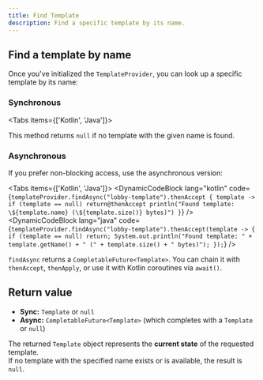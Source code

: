 ```yaml
---
title: Find Template
description: Find a specific template by its name.
---
```



## Find a template by name

Once you've initialized the `TemplateProvider`, you can look up a specific template by its name:

### Synchronous

<Tabs items={['Kotlin', 'Java']}>
  <Tab value="Kotlin">
    <DynamicCodeBlock lang="kotlin" code='val template = templateProvider.find("lobby-template")' />
  </Tab>
  <Tab value="Java">
    <DynamicCodeBlock lang="java" code='Template template = templateProvider.find("lobby-template");' />
  </Tab>
</Tabs>

<Callout type="warning">
  This method returns <code>null</code> if no template with the given name is found.
</Callout>

### Asynchronous

If you prefer non-blocking access, use the asynchronous version:

<Tabs items={['Kotlin', 'Java']}>
  <Tab value="Kotlin">
    <DynamicCodeBlock
      lang="kotlin"
      code={`templateProvider.findAsync("lobby-template").thenAccept { template ->
    if (template == null) return@thenAccept
    println("Found template: \${template.name} (\${template.size()} bytes)")
}`}
    />
  </Tab>
  <Tab value="Java">
    <DynamicCodeBlock
      lang="java"
      code={`templateProvider.findAsync("lobby-template").thenAccept(template -> {
    if (template == null) return;
    System.out.println("Found template: " + template.getName() + " (" + template.size() + " bytes)");
});`}
    />
  </Tab>
</Tabs>

<Callout type="info">
  <code>findAsync</code> returns a <code>CompletableFuture&lt;Template&gt;</code>.  
  You can chain it with <code>thenAccept</code>, <code>thenApply</code>, or use it with Kotlin coroutines via <code>await()</code>.
</Callout>

## Return value

- **Sync:** <code>Template</code> or <code>null</code>  
- **Async:** <code>CompletableFuture&lt;Template&gt;</code> (which completes with a `Template` or `null`)

The returned `Template` object represents the **current state** of the requested template.  
If no template with the specified name exists or is available, the result is `null`.
